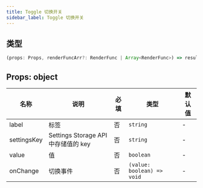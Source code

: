 ```yaml
---
title: Toggle 切换开关
sidebar_label: Toggle 切换开关
---
```


## 类型

```ts
(props: Props, renderFuncArr?: RenderFunc | Array<RenderFunc>) => result: RenderFunc
```

## Props: object

| 名称        | 说明                                | 必填 | 类型                       | 默认值 |
| ----------- | ----------------------------------- | ---- | -------------------------- | ------ |
| label       | 标签                                | 否   | `string`                   | -      |
| settingsKey | Settings Storage API 中存储值的 key | 否   | `string`                   | -      |
| value       | 值                                  | 否   | `boolean`                  | -      |
| onChange    | 切换事件                            | 否   | `(value: boolean) => void` | -      |
